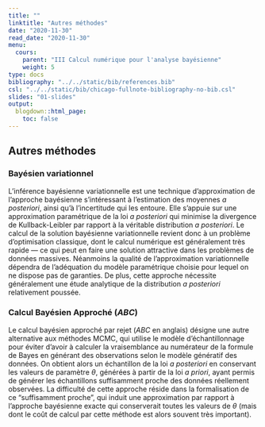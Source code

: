 ```yaml
---
title: ""
linktitle: "Autres méthodes"
date: "2020-11-30"
read_date: "2020-11-30"
menu:
  cours:
    parent: "III Calcul numérique pour l'analyse bayésienne"
    weight: 5
type: docs
bibliography: "../../static/bib/references.bib"
csl: "../../static/bib/chicago-fullnote-bibliography-no-bib.csl"
slides: "01-slides"
output:
  blogdown::html_page:
    toc: false
---
```


## Autres méthodes

### Bayésien variationnel
  
  L'inférence bayésienne variationnelle est une technique d'approximation de l'approche bayésienne s'intéressant à l'estimation des moyennes *a posteriori*, ainsi qu'à l'incertitude qui les entoure. Elle s'appuie sur une approximation paramétrique de la loi *a posteriori* qui minimise la divergence de Kullback-Leibler par rapport à la véritable distribution *a posteriori*. Le calcul de la solution bayésienne variationnelle revient donc à un problème d'optimisation classique, dont le calcul numérique est généralement très rapide --- ce qui peut en faire une solution attractive dans les problèmes de données massives. Néanmoins la qualité de l'approximation variationnelle dépendra de l'adéquation du modèle paramétrique choisie pour lequel on ne dispose pas de garanties. De plus, cette approche nécessite généralement une étude analytique de la distribution *a posteriori* relativement poussée.


### Calcul Bayésien Approché (*ABC*)

  Le calcul bayésien approché par rejet (*ABC* en anglais) désigne une autre alternative aux méthodes MCMC, qui utilise le modèle d'échantillonnage pour éviter d'avoir à calculer la vraisemblance au numérateur de la formule de Bayes en générant des observations selon le modèle génératif des données. On obtient alors un échantillon de la loi *a posteriori* en conservant les valeurs de paramètre $\theta$, générées à partir de la loi *a priori*, ayant permis de générer les échantillons suffisamment proche des données réellement observées. La difficulté de cette approche réside dans la formalisation de ce "suffisamment proche", qui induit une approximation par rapport à l'approche bayésienne exacte qui conserverait toutes les valeurs de $\theta$ (mais dont le coût de calcul par cette méthode est alors souvent très important).
